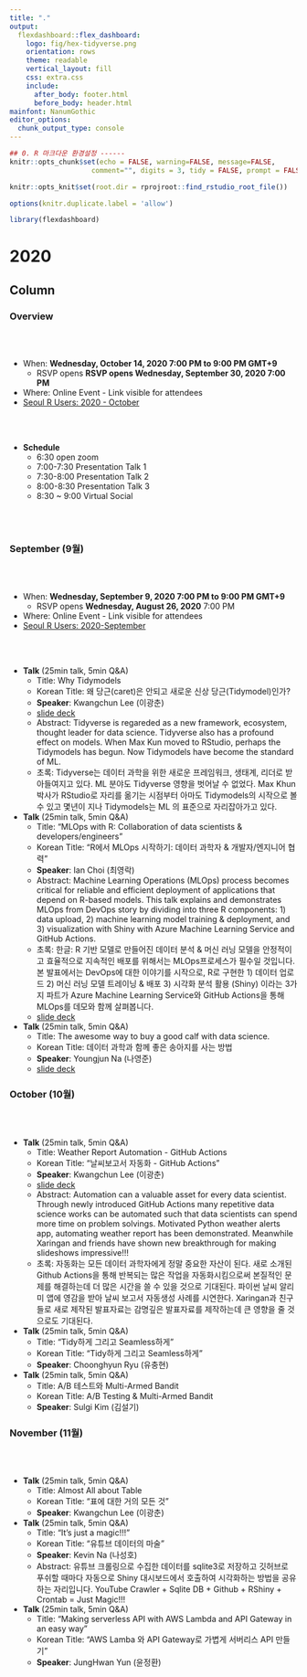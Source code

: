 ```yaml
---
title: "."
output: 
  flexdashboard::flex_dashboard:
    logo: fig/hex-tidyverse.png
    orientation: rows    
    theme: readable
    vertical_layout: fill
    css: extra.css
    include:
      after_body: footer.html
      before_body: header.html
mainfont: NanumGothic 
editor_options: 
  chunk_output_type: console
---
```


```r
## 0. R 마크다운 환경설정 ------
knitr::opts_chunk$set(echo = FALSE, warning=FALSE, message=FALSE,
                    comment="", digits = 3, tidy = FALSE, prompt = FALSE, fig.align = 'center')

knitr::opts_knit$set(root.dir = rprojroot::find_rstudio_root_file())

options(knitr.duplicate.label = 'allow')

library(flexdashboard)
```


2020
===============================================================================


Column {.tabset}
-----------------------------------------------------------------------------

### Overview

<br>
<br>

- When: **Wednesday, October 14, 2020 7:00 PM to 9:00 PM GMT+9**
    - RSVP opens **RSVP opens Wednesday, September 30, 2020 7:00 PM**
- Where: Online Event - Link visible for attendees
- [Seoul R Users: 2020 - October](https://www.meetup.com/seoul-r-meetup/events/273025689/)

<br>
<br>

- **Schedule**
    - 6:30 open zoom
    - 7:00-7:30 Presentation Talk 1
    - 7:30-8:00 Presentation Talk 2
    - 8:00-8:30 Presentation Talk 3
    - 8:30 ~ 9:00 Virtual Social

<br>
<br>


### September (9월)

<br>
<br>

- When: **Wednesday, September 9, 2020 7:00 PM to 9:00 PM GMT+9 **
    - RSVP opens **Wednesday, August 26, 2020** 7:00 PM
- Where: Online Event - Link visible for attendees
- [Seoul R Users: 2020-September](https://www.meetup.com/seoul-r-meetup/events/wpltwrybcmbmb/)

<br>
<br>

- **Talk** (25min talk, 5min Q&A)
    - Title: Why Tidymodels
    - Korean Title: 왜 당근(caret)은 안되고 새로운 신상 당근(Tidymodel)인가?
    - **Speaker**: Kwangchun Lee (이광춘)
    - [slide deck](https://statkclee.github.io/ds-authoring/ds-why-tidymodels.html#/)
    - Abstract: Tidyverse is regareded as a new framework, ecosystem, thought leader for data science. Tidyverse also has a profound effect on models. When Max Kun moved to RStudio, perhaps the Tidymodels has begun. Now Tidymodels have become the standard of ML.
    - 초록: Tidyverse는 데이터 과학을 위한 새로운 프레임워크, 생태계, 리더로 받아들여지고 있다. ML 분야도 Tidyverse 영향을 벗어날 수 없었다. Max Khun 박사가 RStudio로 자리를 옮기는 시점부터 아마도 Tidymodels의 시작으로 볼 수 있고 몇년이 지나 Tidymodels는 ML 의 표준으로 자리잡아가고 있다.
- **Talk** (25min talk, 5min Q&A)
    - Title: "MLOps with R: Collaboration of data scientists & developers/engineers"
    - Korean Title: "R에서 MLOps 시작하기: 데이터 과학자 & 개발자/엔지니어 협력"
    - **Speaker**: Ian Choi (최영락)
    - Abstract: Machine Learning Operations (MLOps) process becomes critical for reliable and efficient deployment of applications that depend on R-based models. This talk explains and demonstrates MLOps from DevOps story by dividing into three R components: 1) data upload, 2) machine learning model training & deployment, and 3) visualization with Shiny with Azure Machine Learning Service and GitHub Actions.
    - 초록: 한글: R 기반 모델로 만들어진 데이터 분석 & 머신 러닝 모델을 안정적이고 효율적으로 지속적인 배포를 위해서는 MLOps프로세스가 필수일 것입니다. 본 발표에서는 DevOps에 대한 이야기를 시작으로, R로 구현한 1) 데이터 업로드 2) 머신 러닝 모델 트레이닝 & 배포 3) 시각화 분석 활용 (Shiny) 이라는 3가지 파트가 Azure Machine Learning Service와 GitHub Actions을 통해 MLOps를 데모와 함께 살펴봅니다.
    - [slide deck](https://aka.ms/ian-mlops-r)
- **Talk** (25min talk, 5min Q&A)
    - Title: The awesome way to buy a good calf with data science.
    - Korean Title: 데이터 과학과 함께 좋은 송아지를 사는 방법
    - **Speaker**: Youngjun Na (나영준)
    - [slide deck](data/나영준-SeoulR.pdf)

### October (10월)

<br>
<br>


- **Talk** (25min talk, 5min Q&A)
    - Title: Weather Report Automation - GitHub Actions
    - Korean Title: "날씨보고서 자동화 - GitHub Actions"
    - **Speaker**: Kwangchun Lee (이광춘)
    - [slide deck](https://statkclee.github.io/ds-authoring/ds-weather-github-actions.html)
    - Abstract: Automation can a valuable asset for every data scientist. Through newly introduced GitHub Actions many repetitive data science works can be automated such that data scientists can spend more time on problem solvings. Motivated Python weather alerts app, automating weather report has been demonstrated. Meanwhile Xaringan and friends have shown new breakthrough for making slideshows impressive!!!
    - 초록: 자동화는 모든 데이터 과학자에게 정말 중요한 자산이 된다. 새로 소개된 Github Actions을 통해 반복되는 많은 작업을 자동화시킴으로써 본질적인 문제를 해결하는데 더 많은 시간을 쓸 수 있을 것으로 기대된다. 파이썬 날씨 알리미 앱에 영감을 받아 날씨 보고서 자동생성 사례를 시연한다. Xaringan과 친구들로 새로 제작된 발표자료는 감명깊은 발표자료를 제작하는데 큰 영향을 줄 것으로도 기대된다.
- **Talk** (25min talk, 5min Q&A)
    - Title: "Tidy하게 그리고 Seamless하게"
    - Korean Title: "Tidy하게 그리고 Seamless하게"
    - **Speaker**: Choonghyun Ryu (유충현)
- **Talk** (25min talk, 5min Q&A)
    - Title: A/B 테스트와 Multi-Armed Bandit
    - Korean Title: A/B Testing & Multi-Armed Bandit
    - **Speaker**: Sulgi Kim (김설기)

### November (11월)

<br>
<br>


- **Talk** (25min talk, 5min Q&A)
    - Title: Almost All about Table
    - Korean Title: "표에 대한 거의 모든 것"
    - **Speaker**: Kwangchun Lee (이광춘)
- **Talk** (25min talk, 5min Q&A)
    - Title: "It's just a magic!!!"
    - Korean Title: "유튜브 데이터의 마술"
    - **Speaker**: Kevin Na (나성호)
    - Abstract: 유튜브 크롤링으로 수집한 데이터를 sqlite3로 저장하고 깃허브로 푸쉬할 때마다 자동으로 Shiny 대시보드에서 호출하여 시각화하는 방법을 공유하는 자리입니다. YouTube Crawler + Sqlite DB + Github + RShiny + Crontab = Just Magic!!!
- **Talk** (25min talk, 5min Q&A)
    - Title: "Making serverless API with AWS Lambda and API Gateway in an easy way"
    - Korean Title: "AWS Lamba 와 API Gateway로 가볍게 서버리스 API 만들기"
    - **Speaker**: JungHwan Yun (윤정환)

